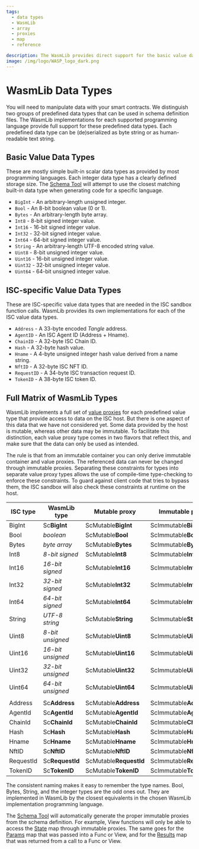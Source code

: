 ```yaml
---
tags:
  - data types
  - WasmLib
  - array
  - proxies
  - map
  - reference

description: The WasmLib provides direct support for the basic value data types that are found in all programming languages, and WasmLib versions of ISC-specific value data types.
image: /img/logo/WASP_logo_dark.png
---
```


# WasmLib Data Types

You will need to manipulate data with your smart contracts. We distinguish two groups of
predefined data types that can be used in schema definition files. The WasmLib
implementations for each supported programming language provide full support for these
predefined data types. Each predefined data type can be (de)serialized as byte string or
as human-readable text string.

## Basic Value Data Types

These are mostly simple built-in scalar data types as provided by most programming
languages. Each integer data type has a clearly defined storage size. The
[Schema Tool](../schema/how-tos/usage.mdx) will attempt to use the closest matching built-in data type when
generating code for a specific language.

- `BigInt` - An arbitrary-length unsigned integer.
- `Bool` - An 8-bit boolean value (0 or 1).
- `Bytes` - An arbitrary-length byte array.
- `Int8` - 8-bit signed integer value.
- `Int16` - 16-bit signed integer value.
- `Int32` - 32-bit signed integer value.
- `Int64` - 64-bit signed integer value.
- `String` - An arbitrary-length UTF-8 encoded string value.
- `Uint8` - 8-bit unsigned integer value.
- `Uint16` - 16-bit unsigned integer value.
- `Uint32` - 32-bit unsigned integer value.
- `Uint64` - 64-bit unsigned integer value.

## ISC-specific Value Data Types

These are ISC-specific value data types that are needed in the ISC sandbox function calls.
WasmLib provides its own implementations for each of the ISC value data types.

- `Address` - A 33-byte encoded _Tangle_ address.
- `AgentID` - An ISC Agent ID (Address + Hname).
- `ChainID` - A 32-byte ISC Chain ID.
- `Hash` - A 32-byte hash value.
- `Hname` - A 4-byte unsigned integer hash value derived from a name string.
- `NftID` - A 32-byte ISC NFT ID.
- `RequestID` - A 34-byte ISC transaction request ID.
- `TokenID` - A 38-byte ISC token ID.

## Full Matrix of WasmLib Types

WasmLib implements a full set of [value proxies](../explanations/proxies.mdx#value-proxies) for each
predefined value type that provide access to data on the ISC host. But there is one aspect
of this data that we have not considered yet. Some data provided by the host is mutable,
whereas other data may be immutable. To facilitate this distinction, each value proxy type
comes in two flavors that reflect this, and make sure that the data can only be used as
intended.

The rule is that from an immutable container you can only derive immutable container and
value proxies. The referenced data can never be changed through immutable proxies.
Separating these constraints for types into separate value proxy types allows the use of
compile-time type-checking to enforce these constraints. To guard against client code that
tries to bypass them, the ISC sandbox will also check these constraints at runtime on the
host.

| ISC type  | WasmLib type      | Mutable proxy          | Immutable proxy          |
|-----------|-------------------|------------------------|--------------------------|
| BigInt    | Sc**BigInt**      | ScMutable**BigInt**    | ScImmutable**BigInt**    |
| Bool      | _boolean_         | ScMutable**Bool**      | ScImmutable**Bool**      |
| Bytes     | _byte array_      | ScMutable**Bytes**     | ScImmutable**Bytes**     |
| Int8      | _8-bit signed_    | ScMutable**Int8**      | ScImmutable**Int8**      |
| Int16     | _16-bit signed_   | ScMutable**Int16**     | ScImmutable**Int16**     |
| Int32     | _32-bit signed_   | ScMutable**Int32**     | ScImmutable**Int32**     |
| Int64     | _64-bit signed_   | ScMutable**Int64**     | ScImmutable**Int64**     |
| String    | _UTF-8 string_    | ScMutable**String**    | ScImmutable**String**    |
| Uint8     | _8-bit unsigned_  | ScMutable**Uint8**     | ScImmutable**Uint8**     |
| Uint16    | _16-bit unsigned_ | ScMutable**Uint16**    | ScImmutable**Uint16**    |
| Uint32    | _32-bit unsigned_ | ScMutable**Uint32**    | ScImmutable**Uint32**    |
| Uint64    | _64-bit unsigned_ | ScMutable**Uint64**    | ScImmutable**Uint64**    |
|           |                   |                        |                          |
| Address   | Sc**Address**     | ScMutable**Address**   | ScImmutable**Address**   |
| AgentId   | Sc**AgentId**     | ScMutable**AgentId**   | ScImmutable**AgentId**   |
| ChainId   | Sc**ChainId**     | ScMutable**ChainId**   | ScImmutable**ChainId**   |
| Hash      | Sc**Hash**        | ScMutable**Hash**      | ScImmutable**Hash**      |
| Hname     | Sc**Hname**       | ScMutable**Hname**     | ScImmutable**Hname**     |
| NftID     | Sc**NftID**       | ScMutable**NftID**     | ScImmutable**NftID**     |
| RequestId | Sc**RequestId**   | ScMutable**RequestId** | ScImmutable**RequestId** |
| TokenID   | Sc**TokenID**     | ScMutable**TokenID**   | ScImmutable**TokenID**   |

The consistent naming makes it easy to remember the type names. Bool, Bytes, String, and
the integer types are the odd ones out. They are implemented in WasmLib by the closest
equivalents in the chosen WasmLib implementation programming language.

The [Schema Tool](../schema/how-tos/usage.mdx) will automatically generate the proper immutable proxies
from the schema definition. For example, View functions will only be able to access the
[State](../schema/how-tos/state.mdx) map through immutable proxies. The same goes for the
[Params](../schema/how-tos/params.mdx) map that was passed into a Func or View, and for the
[Results](../schema/how-tos/results.mdx) map that was returned from a call to a Func or View.
